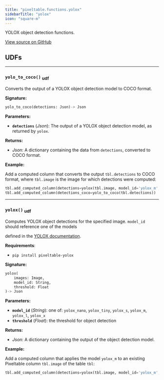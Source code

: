 ```yaml
---
title: "pixeltable.functions.yolox"
sidebarTitle: "yolox"
icon: "square-m"
---
```


YOLOX object detection functions.


<a href="https://github.com/pixeltable/pixeltable/blob/v0.4.17/pixeltable/functions/yolox.py#L0" target="_blank">View source on GitHub</a>

## UDFs


---

### `yolo_to_coco()` <sub>udf</sub>

Converts the output of a YOLOX object detection model to COCO format.


**Signature:**

```python
yolo_to_coco(detections: Json)-> Json
```

**Parameters:**

- **`detections`** (*Json*): The output of a YOLOX object detection model, as returned by `yolox`.

**Returns:**

- *Json*: A dictionary containing the data from `detections`, converted to COCO format.



**Example:**

Add a computed column that converts the output `tbl.detections` to COCO format, where `tbl.image` is the image for which detections were computed:
```python
tbl.add_computed_column(detections=yolox(tbl.image, model_id='yolox_m', threshold=0.8))
tbl.add_computed_column(detections_coco=yolo_to_coco(tbl.detections))
```


---

### `yolox()` <sub>udf</sub>

Computes YOLOX object detections for the specified image. `model_id` should reference one of the models


defined in the [YOLOX documentation](https://github.com/Megvii-BaseDetection/YOLOX).

**Requirements**:

- `pip install pixeltable-yolox`


**Signature:**

```python
yolox(
    images: Image,
    model_id: String,
    threshold: Float
)-> Json
```

**Parameters:**

- **`model_id`** (*String*): one of: `yolox_nano`, `yolox_tiny`, `yolox_s`, `yolox_m`, `yolox_l`, `yolox_x`
- **`threshold`** (*Float*): the threshold for object detection

**Returns:**

- *Json*: A dictionary containing the output of the object detection model.



**Example:**

Add a computed column that applies the model `yolox_m` to an existing Pixeltable column `tbl.image` of the table `tbl`:
```python
tbl.add_computed_column(detections=yolox(tbl.image, model_id='yolox_m', threshold=0.8))
```

